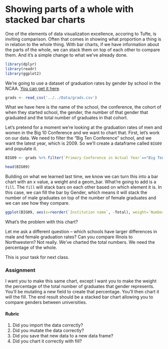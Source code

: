 # Showing parts of a whole with stacked bar charts

One of the elements of data visualization excellence, accoring to Tufte, is inviting comparison. Often that comes in showing what proportion a thing is in relation to the whole thing. With bar charts, if we have information about the parts of the whole, we can stack them on top of each other to compare them. And it's a simple change to what we've already done. 

```r
library(dplyr)
library(readr)
library(ggplot2)
```
We're going to use a dataset of graduation rates by gender by school in the NCAA. [You can get it here](https://www.dropbox.com/s/m5dq0l852r1rv26/grads.csv?dl=0). 

```r
grads <- read_csv('../../Data/grads.csv')
```
What we have here is the name of the school, the conference, the cohort of when they started school, the gender, the number of that gender that graduated and the total number of graduates in that cohort. 

Let's pretend for a moment we're looking at the graduation rates of men and women in the Big 10 Conference and we want to chart that. First, let's work on our data. We need to filter the "Big Ten Conference" school, and we want the latest year, which is 2009. So we'll create a dataframe called `BIG09` and populate it. 

```r
BIG09 <- grads %>% filter(`Primary Conference in Actual Year`=="Big Ten Conference") %>% filter(`Cohort year` == 2009)
```

```r
head(BIG09)
```

Building on what we learned last time, we know we can turn this into a bar chart with an x value, a weight and a geom_bar. What're going to add is a `fill`. The `fill` will stack bars on each other based on which element it is. In this case, we can fill the bar by Gender, which means it will stack the number of male graduates on top of the number of female graduates and we can see how they compare. 

```r
ggplot(BIG09, aes(x=reorder(`Institution name`, -Total), weight=`Number of completers`, fill=Gender)) + geom_bar() + coord_flip()
```

What's the problem with this chart? 

Let me ask a different question -- which schools have larger differences in male and female graduation rates? Can you compare Illnois to Northwestern? Not really. We've charted the total numbers. We need the percentage of the whole. 

This is your task for next class. 

### Assignment

I want you to make this same chart, except I want you to make the weight the percentage of the total number of graduates that gender represents. You'll be mutating a new field to create that percentage. You'll then chart it will the fill. The end result should be a stacked bar chart allowing you to compare genders between universities. 

#### Rubric

1. Did you import the data correctly?
2. Did you mutate the data correctly?
3. Did you save that new data to a new data frame?
4. Did you chart it correctly with fill?

